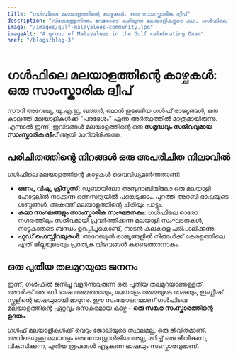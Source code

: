 ```yaml
---
title: "ഗൾഫിലെ മലയാളത്തിന്റെ കാഴ്ചകൾ: ഒരു സാംസ്കാരിക ദ്വീപ്"
description: "വിദേശത്തുനിന്നും വേരോടെ കഴിയുന്ന മലയാളികളുടെ കഥ, ഗൾഫിലെ മലയാള സമൂഹത്തിന്റെ അനന്യമായ കാഴ്ചകൾ."
image: "/images/gulf-malayalees-community.jpg"
imageAlt: "A group of Malayalees in the Gulf celebrating Onam"
href: "/blogs/blog-3"
---
```


# ഗൾഫിലെ മലയാളത്തിന്റെ കാഴ്ചകൾ: ഒരു സാംസ്കാരിക ദ്വീപ്

സൗദി അറേബ്യ, യു.എ.ഇ, ഖത്തർ, ഒമാൻ തുടങ്ങിയ ഗൾഫ് രാജ്യങ്ങൾ, ഒരു കാലത്ത് മലയാളികൾക്ക് "പരദേശം" എന്ന അർത്ഥത്തിൽ മാത്രമായിരുന്നു. എന്നാൽ ഇന്ന്, ഇവിടങ്ങൾ മലയാളത്തിന്റെ ഒരു **സമൃദ്ധവും സജീവവുമായ സാംസ്കാരിക ദ്വീപ്** ആയി മാറിയിരിക്കുന്നു.

## പരിചിതത്തിന്റെ നിറങ്ങൾ ഒരു അപരിചിത നിലാവിൽ

ഗൾഫിലെ മലയാളത്തിന്റെ കാഴ്ചകൾ വൈവിധ്യമാർന്നതാണ്:

*   **ഒണം, വിഷു, ക്രിസ്മസ്:** ഡുബായിലോ അബുദാബിയിലോ ഒരു മലയാളി ഹോട്ടലിൽ നടക്കുന്ന ഒണസദ്യയിൽ പങ്കെടുക്കാം. പുറത്ത് അറബി ഭാഷയുടെ ശബ്ദങ്ങൾ, അകത്ത് മലയാളത്തിന്റെ ചിരിയും പാട്ടും.
*   **കലാ സംഘങ്ങളും സാംസ്കാരിക സംഘടനകും:** ഗൾഫിലെ ഓരോ നഗരത്തിലും സജീവമായി പ്രവർത്തിക്കുന്ന മലയാളി സംഘടനകൾ, നാട്ടുകാരുടെ ബന്ധം ഉറപ്പിച്ചുകൊണ്ട്, നാടൻ കലകളെ പരിപാലിക്കുന്നു.
*   **ഫുഡ് ഫെസ്റ്റിവലുകൾ:** അറേബ്യൻ രാജ്യങ്ങളിൽ നിങ്ങൾക്ക് കേരളത്തിലെ ഏത് ജില്ലയുടെയും പ്രത്യേക വിഭവങ്ങൾ കണ്ടെത്താനാകും.

## ഒരു പുതിയ തലമുറയുടെ ജനനം

ഇന്ന്, ഗൾഫിൽ ജനിച്ചു വളർന്നുവരുന്ന ഒരു പുതിയ തലമുറയാണുള്ളത്. അവർക്ക് അറബി ഭാഷ അമ്മത്തായും, മലയാളം അമ്മയുടെ ഭാഷയും, ഇംഗ്ലീഷ് സ്കൂളിന്റെ ഭാഷയുമായി മാറുന്നു. ഈ സംയോജനമാണ് ഗൾഫിലെ മലയാളത്തിന്റെ ഏറ്റവും രസകരമായ കാഴ്ച – **ഒരു സങ്കര സംസ്കാരത്തിന്റെ ഉദയം**.

ഗൾഫ് മലയാളികൾക്ക് വെറും ജോലിയുടെ സ്ഥലമല്ല, ഒരു ജീവിതമാണ്. അവിടെയുള്ള മലയാളം ഒരു നോസ്റ്റാൾജിയ അല്ല, മറിച്ച് ഒരു ജീവിക്കുന്ന, വികസിക്കുന്ന, പുതിയ രൂപങ്ങൾ എടുക്കുന്ന ഭാഷയും സംസ്കാരവുമാണ്.